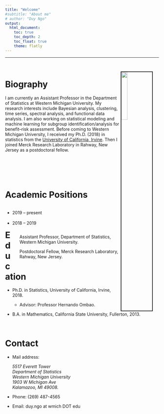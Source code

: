 ```yaml
---
title: "Welcome"
#subtitle: "About me"
# author: "Duy Ngo"
output: 
  html_document:
    toc: true
    toc_depth: 2
    toc_float: true
    theme: flatly
---
```


***
<br>

<!-- rmarkdown::render_site() -->

<img src="pictures/profilePic1.png" style="width:20%; border:2px solid; margin-right: 20px" align="right">

Biography
====================================================================================

I am currently an Assistant Professor in the Department of Statistics at Western Michigan University. My research interests include Bayesian analysis, clustering, time series, spectral analysis, and functional data analysis. I am also working on statistical modeling and machine learning for subgroup identification/analysis for benefit--risk assessment. Before coming to Western Michigan University, I received my Ph.D. (2018) in statistics from the [University of California, Irvine](https://www.stat.uci.edu/). Then I joined Merck Research Laboratory in Rahway, New Jersey as a postdoctoral fellow. 

<br>
<br>
<br>
<br>

Academic Positions
====================================================================================

<div style="float: left; width: 25%;">
<ul>
<li>2019 -- present</li> <br>
<li>2018 -- 2019</li>
</ul>
</div>
<div style="float: right; width: 70%;">
<ul>
Assistant Professor, Department of Statistics, Western Michigan University. <br>


Postdoctoral Fellow, Merck Research Laboratory, Rahway, New Jersey. <br>
</ul>
</div>



<br>

Education 
====================================================================================

- Ph.D. in Statistics, University of California, Irvine, 2018.

  - Advisor: Professor Hernando Ombao.
  
- B.A. in Mathematics, California State University, Fullerton, 2013.



<!-- <br> -->

<!-- Current Highlights -->
<!-- ==================================================================================== -->

<br>

Contact 
=====================================================================================

- Mail address: 
<address>
5517 Everett Tower <br> 
Department of Statistics <br> 
Western Michigan University <br> 
1903 W Michigan Ave <br> 
Kalamazoo, MI 49008.
</address>
  
- Phone: (269) 487-4565

- Email: duy.ngo at wmich DOT edu


